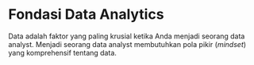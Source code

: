 # Fondasi Data Analytics {#sec-fondasi}

Data adalah faktor yang paling krusial ketika Anda menjadi seorang data analyst. Menjadi seorang data analyst membutuhkan pola pikir (_mindset_) yang komprehensif tentang data. 

